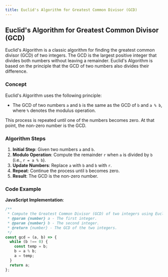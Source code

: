 ```yaml
---
title: Euclid's Algorithm for Greatest Common Divisor (GCD)
---
```


## Euclid's Algorithm for Greatest Common Divisor (GCD)

Euclid's Algorithm is a classic algorithm for finding the greatest common divisor (GCD) of two integers. The GCD is the largest positive integer that divides both numbers without leaving a remainder. Euclid's Algorithm is based on the principle that the GCD of two numbers also divides their difference.

### Concept

Euclid's Algorithm uses the following principle:

- The GCD of two numbers `a` and `b` is the same as the GCD of `b` and `a % b`, where `%` denotes the modulus operation.

This process is repeated until one of the numbers becomes zero. At that point, the non-zero number is the GCD.

### Algorithm Steps

1. **Initial Step**: Given two numbers `a` and `b`.
2. **Modulo Operation**: Compute the remainder `r` when `a` is divided by `b` (i.e., `r = a % b`).
3. **Update Numbers**: Replace `a` with `b` and `b` with `r`.
4. **Repeat**: Continue the process until `b` becomes zero.
5. **Result**: The GCD is the non-zero number.

### Code Example

**JavaScript Implementation**:

```javascript
/**
 * Compute the Greatest Common Divisor (GCD) of two integers using Euclid's Algorithm.
 * @param {number} a - The first integer.
 * @param {number} b - The second integer.
 * @return {number} - The GCD of the two integers.
 */
const gcd = (a, b) => {
  while (b !== 0) {
    const temp = b;
    b = a % b;
    a = temp;
  }
  return a;
};
```
